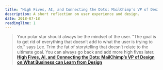 ```yaml
---
title: "High Fives, AI, and Connecting the Dots: MailChimp’s VP of Design on What Business can Learn from Design"
description: A short reflection on user experience and design.
date: 2018-07-18
readingTime: 1
---
```


>Your polar star should always be the mindset of the user. “The goal is to get rid of everything that doesn’t add to what the user is trying to do,” says Lee. Trim the fat of storytelling that doesn’t relate to the ultimate goal. You can always go back and add more high fives later.
**[High Fives, AI, and Connecting the Dots: MailChimp’s VP of Design on What Business can Learn from Design](https://99u.adobe.com/articles/59286/high-fives-ai-and-connecting-the-dots-mailchimps-vp-of-design-on-what-business-can-learn-from-design?utm_content=buffer59db9&utm_medium=twitter.com&utm_source=social&utm_campaign=buffer)**